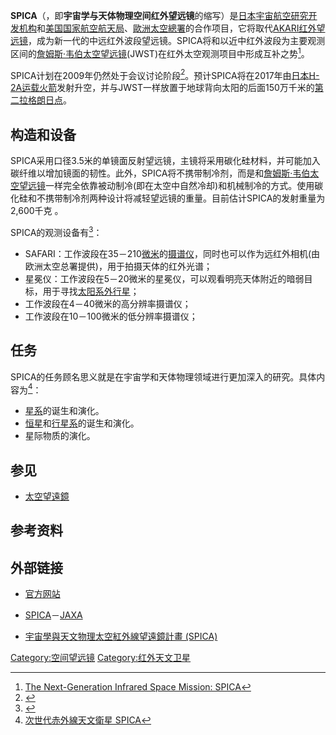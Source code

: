 {{About|关于[[太空望遠鏡|太空望遠鏡]]SPICA|[[恒星|恒星]]Spica|角宿一|同名韓國女子組合|SPICA (組合)}}
{{Infobox Space Telescope
| bgcolour = 
| name = SPICA<br>宇宙学与天体物理空间红外望远镜
| image = 
| caption = 
| organization = [[宇宙航空研究开发机构|JAXA]] 、[[美国国家航空航天局|NASA]]、[[歐洲太空總署|ESA]]
| alt_names = 
| nssdc_id = 
| location = [[拉格朗日點|第二拉格朗日點]]
| orbit_type = 
| height = 1,500,000 千米
| period = 
| velocity =
| accel_gravity = 
| launch_date = 2020年(预计)
| mission_length = 5 年(预计)
| deorbit_date = 
| wavelength = 3.5-210 [[微米|微米]]([[紅外線|紅外線]]) 
| mass = 2,600 千克 
| website = http://www.spica-mission.org/
| style = 反射鏡
| diameter = 2.5 [[米_(單位)|米]] 
| area =
| focal_length = 
| instrument_1_name = SAFARI
| instrument_1_characteristics =中远红外摄谱仪
| instrument_2_name = MIR Coronagraph
| instrument_2_characteristics = 中远红外星冕仪
| instrument_3_name = NIR Camera 
| instrument_3_characteristics = 中远红外照相机
}}
'''SPICA'''（'''{{lang|en|Space Infra-Red Telescope for Cosmology and Astrophysics}}'''，即'''宇宙学与天体物理空间红外望远镜'''的缩写）是[[日本|日本]][[宇宙航空研究开发机构|宇宙航空研究开发机构]]和[[美国国家航空航天局|美国国家航空航天局]]、[[歐洲太空總署|歐洲太空總署]]的合作项目，它将取代[[AKARI|AKARI红外望远镜]]，成为新一代的中远红外波段望远镜。SPICA将和以近中红外波段为主要观测区间的[[詹姆斯·韦伯太空望远镜|詹姆斯·韦伯太空望远镜]](JWST)在红外太空观测项目中形成互补之势<ref>[http://spica.edpsciences.org/index.php?option=article&access=standard&Itemid=129&url=/articles/spica/pdf/2009/01/spica2009_01001.pdf The Next-Generation Infrared Space Mission: SPICA]{{dead link|date=2017年11月 |bot=InternetArchiveBot |fix-attempted=yes }}</ref>。

SPICA计划在2009年仍然处于会议讨论阶段<ref>{{cite web |title=The Space Infrared Telescope for Cosmology  & Astrophysics : Revealing  the Origins of Planets and Galaxies |url=http://www.sstd.rl.ac.uk/spica/index.html |deadurl=yes |archiveurl=https://web.archive.org/web/20110716170045/http://www.sstd.rl.ac.uk/spica/index.html |archivedate=2011-07-16 |accessdate=2010-02-22 }}</ref>。预计SPICA将在2017年由[[日本|日本]][[H-2A运载火箭|H-2A运载火箭]]发射升空，并与JWST一样放置于地球背向太阳的后面150万千米的[[拉格朗日点|第二拉格朗日点]]。

==构造和设备==
SPICA采用口径3.5米的单镜面反射望远镜，主镜将采用碳化硅材料，并可能加入碳纤维以增加镜面的韧性。此外，SPICA将不携带制冷剂，而是和[[詹姆斯·韦伯太空望远镜|詹姆斯·韦伯太空望远镜]]一样完全依靠被动制冷(即在太空中自然冷却)和机械制冷的方式。使用碳化硅和不携带制冷剂两种设计将减轻望远镜的重量。目前估计SPICA的发射重量为2,600千克 。

SPICA的观测设备有<ref>{{Cite web |url=http://sci.esa.int/science-e/www/object/index.cfm?fobjectid=42283 |title=SPICA-Model Payload |accessdate=2010-02-22 |archive-date=2012-07-16 |archive-url=https://archive.is/20120716071556/http://sci.esa.int/science-e/www/object/index.cfm?fobjectid=42283 |dead-url=no }}</ref>：
* SAFARI：工作波段在35－210[[微米|微米]]的[[光谱仪|摄谱仪]]，同时也可以作为远红外相机(由欧洲太空总署提供)，用于拍摄天体的红外光谱；
* 星冕仪：工作波段在5－20微米的星冕仪，可以观看明亮天体附近的暗弱目标，用于寻找[[太阳系外行星|太阳系外行星]]；
* 工作波段在4－40微米的高分辨率摄谱仪；
* 工作波段在10－100微米的低分辨率摄谱仪；

==任务==
SPICA的任务顾名思义就是在宇宙学和天体物理领域进行更加深入的研究。具体内容为<ref>[http://aserv.a.phys.nagoya-u.ac.jp/~naoshi/gakujyutsu2/nakagawa.pdf 次世代赤外線天文衛星 SPICA]{{dead link|date=2017年11月 |bot=InternetArchiveBot |fix-attempted=yes }}</ref>：
* [[星系|星系]]的诞生和演化。
* [[恒星|恒星]]和[[行星系|行星系]]的诞生和演化。
* 星际物质的演化。

==参见==
* [[太空望遠鏡|太空望遠鏡]] 

==参考资料==
{{reflist}}

== 外部链接 ==
*{{En}}[http://www.spica-mission.org/ 官方网站]{{Wayback|url=http://www.spica-mission.org/ |date=20180515074636 }}
*{{En}}[http://www.ir.isas.jaxa.jp/SPICA/SPICA_HP/index-en.html SPICA]{{Wayback|url=http://www.ir.isas.jaxa.jp/SPICA/SPICA_HP/index-en.html |date=20180513011522 }}－[[JAXA|JAXA]]
*[https://www.asiaa.sinica.edu.tw/project/spica_c.php 宇宙學與天文物理太空紅外線望遠鏡計畫 (SPICA)]{{Wayback|url=https://www.asiaa.sinica.edu.tw/project/spica_c.php |date=20180603115831 }}

{{Space telescopes}}

[[Category:空间望远镜|Category:空间望远镜]]
[[Category:红外天文卫星|Category:红外天文卫星]]